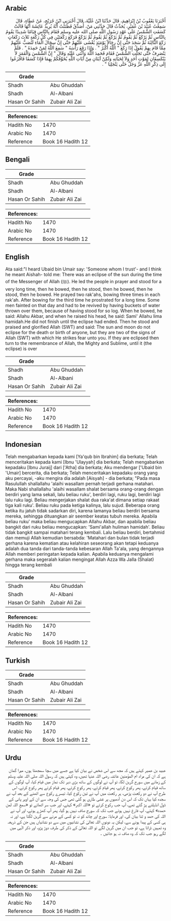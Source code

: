 ## Arabic


<div dir="rtl" lang="ar" style={{fontSize:'larger',backgroundColor:'#f8f9fa',padding:20}}>
أَخْبَرَنَا يَعْقُوبُ بْنُ إِبْرَاهِيمَ، قَالَ حَدَّثَنَا ابْنُ عُلَيَّةَ، قَالَ أَخْبَرَنِي ابْنُ جُرَيْجٍ، عَنْ عَطَاءٍ، قَالَ سَمِعْتُ عُبَيْدَ بْنَ عُمَيْرٍ، يُحَدِّثُ قَالَ حَدَّثَنِي مَنْ، أُصَدِّقُ فَظَنَنْتُ أَنَّهُ يُرِيدُ عَائِشَةَ أَنَّهَا قَالَتْ كَسَفَتِ الشَّمْسُ عَلَى عَهْدِ رَسُولِ اللَّهِ صلى الله عليه وسلم فَقَامَ بِالنَّاسِ قِيَامًا شَدِيدًا يَقُومُ بِالنَّاسِ ثُمَّ يَرْكَعُ ثُمَّ يَقُومُ ثُمَّ يَرْكَعُ ثُمَّ يَقُومُ ثُمَّ يَرْكَعُ فَرَكَعَ رَكْعَتَيْنِ فِي كُلِّ رَكْعَةٍ ثَلاَثَ رَكَعَاتٍ رَكَعَ الثَّالِثَةَ ثُمَّ سَجَدَ حَتَّى إِنَّ رِجَالاً يَوْمَئِذٍ يُغْشَى عَلَيْهِمْ حَتَّى إِنَّ سِجَالَ الْمَاءِ لَتُصَبُّ عَلَيْهِمْ مِمَّا قَامَ بِهِمْ يَقُولُ إِذَا رَكَعَ ‏‏"‏‏ اللَّهُ أَكْبَرُ ‏‏"‏‏ ‏‏.‏‏ وَإِذَا رَفَعَ رَأْسَهُ ‏‏"‏‏ سَمِعَ اللَّهُ لِمَنْ حَمِدَهُ ‏‏"‏‏ ‏‏.‏‏ فَلَمْ يَنْصَرِفْ حَتَّى تَجَلَّتِ الشَّمْسُ فَقَامَ فَحَمِدَ اللَّهَ وَأَثْنَى عَلَيْهِ وَقَالَ ‏‏"‏‏ إِنَّ الشَّمْسَ وَالْقَمَرَ لاَ يَنْكَسِفَانِ لِمَوْتِ أَحَدٍ وَلاَ لِحَيَاتِهِ وَلَكِنْ آيَتَانِ مِنْ آيَاتِ اللَّهِ يُخَوِّفُكُمْ بِهِمَا فَإِذَا كَسَفَا فَافْزَعُوا إِلَى ذِكْرِ اللَّهِ عَزَّ وَجَلَّ حَتَّى يَنْجَلِيَا ‏‏"‏‏ ‏‏.‏‏
</div>
<div style={{backgroundColor:'#f8f9fa',padding:20, marginBottom: 10}}><table> <thead> <tr> <th>Grade</th> <th></th> </tr> </thead> <tbody> <tr><td>Shadh</td><td>Abu Ghuddah</td></tr><tr><td>Shadh</td><td>Al-Albani</td></tr><tr><td>Hasan Or Sahih</td><td>Zubair Ali Zai</td></tr></tbody></table><table> <thead> <tr> <th>References:</th> <th></th> </tr> </thead> <tbody><tr><td>Hadith No</td><td>1470</td></tr><tr><td>Arabic No</td><td>1470</td></tr><tr><td>Reference</td><td>Book 16 Hadith 12</td></tr></tbody></table></div>

## Bengali


<div dir="ltr" lang="bn" style={{fontSize:'larger',backgroundColor:'#f8f9fa',padding:20}}>

</div>
<div style={{backgroundColor:'#f8f9fa',padding:20, marginBottom: 10}}><table> <thead> <tr> <th>Grade</th> <th></th> </tr> </thead> <tbody> <tr><td>Shadh</td><td>Abu Ghuddah</td></tr><tr><td>Shadh</td><td>Al-Albani</td></tr><tr><td>Hasan Or Sahih</td><td>Zubair Ali Zai</td></tr></tbody></table><table> <thead> <tr> <th>References:</th> <th></th> </tr> </thead> <tbody><tr><td>Hadith No</td><td>1470</td></tr><tr><td>Arabic No</td><td>1470</td></tr><tr><td>Reference</td><td>Book 16 Hadith 12</td></tr></tbody></table></div>

## English


<div dir="ltr" lang="en" style={{fontSize:'larger',backgroundColor:'#f8f9fa',padding:20}}>
Ata said:"I heard Ubaid bin Umair say: 'Someone whom I trust'- and I think he meant Aishah- told me: There was an eclipse of the sun during the time of the Messenger of Allah (ﷺ). He led the people in prayer and stood for a very long time, then he bowed, then he stood, then he bowed, then he stood, then he bowed. He prayed two rak'ahs, bowing three times in each rak'ah. After bowing for the third time he prostrated for a long time. Some men fainted on that day and had to be revived by having buckets of water thrown over them, because of having stood for so log. When he bowed, he said: Allahu Akbar, and when he raised his head, he said: Sami' Allahu lima hamidah.He did not finish until the eclipse had ended. Then he stood and praised and glorified Allah (SWT) and said: The sun and moon do not eclipse for the death or birth of anyone, but they are two of the signs of Allah (SWT) with which He strikes fear unto you. If they are eclipsed then turn to the remembrance of Allah, the Mighty and Sublime, until it (the eclipse) is over
</div>
<div style={{backgroundColor:'#f8f9fa',padding:20, marginBottom: 10}}><table> <thead> <tr> <th>Grade</th> <th></th> </tr> </thead> <tbody> <tr><td>Shadh</td><td>Abu Ghuddah</td></tr><tr><td>Shadh</td><td>Al-Albani</td></tr><tr><td>Hasan Or Sahih</td><td>Zubair Ali Zai</td></tr></tbody></table><table> <thead> <tr> <th>References:</th> <th></th> </tr> </thead> <tbody><tr><td>Hadith No</td><td>1470</td></tr><tr><td>Arabic No</td><td>1470</td></tr><tr><td>Reference</td><td>Book 16 Hadith 12</td></tr></tbody></table></div>

## Indonesian


<div dir="ltr" lang="id" style={{fontSize:'larger',backgroundColor:'#f8f9fa',padding:20}}>
Telah mengabarkan kepada kami [Ya'qub bin Ibrahim] dia berkata; Telah menceritakan kepada kami [Ibnu 'Ulayyah] dia berkata; Telah mengabarkan kepadaku [Ibnu Juraij] dari ['Atha] dia berkata; Aku mendengar ['Ubaid bin 'Umair] bercerita, dia berkata; Telah menceritakan kepadaku orang yang aku percayai, -aku mengira dia adalah [Aisyah] - dia berkata; "Pada masa Rasulullah shallallahu 'alaihi wasallam pernah terjadi gerhana matahari. Maka Nabi shallallahu 'alaihi wasallam shalat bersama orang-orang dengan berdiri yang lama sekali, lalu beliau ruku', berdiri lagi, ruku lagi, berdiri lagi lalu ruku lagi. Beliau mengerjakan shalat dua raka'at dimana setiap rakaat tiga kali ruku'. Beliau ruku pada ketiga kalinya, lalu sujud. Beberapa orang ketika itu jatuh tidak sadarkan diri, karena lamanya beliau berdiri bersama mereka, sehingga dituangkan air seember keatas tubuh mereka. Apabila beliau ruku' maka beliau mengucapkan Allahu Akbar, dan apabila beliau bangkit dari ruku beliau mengucapkan: 'Sami'allah huliman hamidah'. Beliau tidak bangkit sampai matahari terang kembali. Lalu beliau berdiri, bertahmid dan memuji Allah kemudian bersabda: 'Matahari dan bulan tidak terjadi gerhana karena kematian atau kelahiran seseorang akan tetapi keduanya adalah dua tanda dari tanda-tanda kebesaran Allah Ta'ala, yang dengannya Allah memberi peringatan kepada kalian. Apabila keduanya mengalami gerhana maka segeralah kalian mengingat Allah Azza Wa Jalla (Shalat) hingga terang kembali
</div>
<div style={{backgroundColor:'#f8f9fa',padding:20, marginBottom: 10}}><table> <thead> <tr> <th>Grade</th> <th></th> </tr> </thead> <tbody> <tr><td>Shadh</td><td>Abu Ghuddah</td></tr><tr><td>Shadh</td><td>Al-Albani</td></tr><tr><td>Hasan Or Sahih</td><td>Zubair Ali Zai</td></tr></tbody></table><table> <thead> <tr> <th>References:</th> <th></th> </tr> </thead> <tbody><tr><td>Hadith No</td><td>1470</td></tr><tr><td>Arabic No</td><td>1470</td></tr><tr><td>Reference</td><td>Book 16 Hadith 12</td></tr></tbody></table></div>

## Turkish


<div dir="ltr" lang="tr" style={{fontSize:'larger',backgroundColor:'#f8f9fa',padding:20}}>

</div>
<div style={{backgroundColor:'#f8f9fa',padding:20, marginBottom: 10}}><table> <thead> <tr> <th>Grade</th> <th></th> </tr> </thead> <tbody> <tr><td>Shadh</td><td>Abu Ghuddah</td></tr><tr><td>Shadh</td><td>Al-Albani</td></tr><tr><td>Hasan Or Sahih</td><td>Zubair Ali Zai</td></tr></tbody></table><table> <thead> <tr> <th>References:</th> <th></th> </tr> </thead> <tbody><tr><td>Hadith No</td><td>1470</td></tr><tr><td>Arabic No</td><td>1470</td></tr><tr><td>Reference</td><td>Book 16 Hadith 12</td></tr></tbody></table></div>

## Urdu


<div dir="rtl" lang="ur" style={{fontSize:'larger',backgroundColor:'#f8f9fa',padding:20}}>
عبید بن عمیر کہتے ہیں کہ مجھ سے اس شخص نے بیان کیا ہے جسے میں سچا سمجھتا ہوں، میرا گمان ہے کہ ان کی مراد ام المؤمنین عائشہ رضی اللہ عنہا تھیں، وہ کہتی ہیں کہ رسول اللہ صلی اللہ علیہ وسلم کے زمانے میں سورج گرہن لگا، تو آپ نے لوگوں کے ساتھ بڑی دیر تک نماز میں قیام کیا، آپ لوگوں کے ساتھ قیام کرتے، پھر رکوع کرتے، پھر قیام کرتے، پھر رکوع کرتے، پھر قیام کرتے پھر رکوع کرتے، اس طرح آپ نے دو رکعت پڑھی، ہر رکعت میں آپ نے تین رکوع کیا، تیسرے رکوع سے اٹھنے کے بعد آپ نے سجدہ کیا یہاں تک کہ اس دن آدمیوں پر غشی طاری ہو گئی تھی جس کی وجہ سے ان کے اوپر پانی کے ڈول انڈیلنے پڑ گئے تھے، آپ جب رکوع کرتے تو «اللہ اکبر» کہتے، اور جب سر اٹھاتے تو «سمع اللہ لمن حمده» کہتے، آپ فارغ نہیں ہوئے جب تک کہ سورج صاف نہیں ہو گیا، پھر آپ کھڑے ہوئے، اور آپ نے اللہ کی حمد و ثنا بیان کی، اور فرمایا: سورج اور چاند کو نہ تو کسی کے مرنے سے گرہن لگتا ہے، اور نہ ہی کسی کے پیدا ہونے سے، لیکن یہ دونوں اللہ تعالیٰ کی نشانیوں میں سے دو نشانیاں ہیں جن کے ذریعہ وہ تمہیں ڈراتا ہے، تو جب ان میں گرہن لگے تو اللہ تعالیٰ کے ذکر کی طرف دوڑ پڑو، اور ذکر الٰہی میں لگے رہو جب تک کہ وہ صاف نہ ہو جائیں ۔
</div>
<div style={{backgroundColor:'#f8f9fa',padding:20, marginBottom: 10}}><table> <thead> <tr> <th>Grade</th> <th></th> </tr> </thead> <tbody> <tr><td>Shadh</td><td>Abu Ghuddah</td></tr><tr><td>Shadh</td><td>Al-Albani</td></tr><tr><td>Hasan Or Sahih</td><td>Zubair Ali Zai</td></tr></tbody></table><table> <thead> <tr> <th>References:</th> <th></th> </tr> </thead> <tbody><tr><td>Hadith No</td><td>1470</td></tr><tr><td>Arabic No</td><td>1470</td></tr><tr><td>Reference</td><td>Book 16 Hadith 12</td></tr></tbody></table></div>
